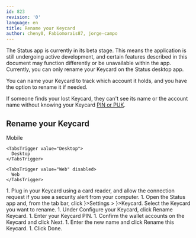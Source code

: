 ```yaml
---
id: 823
revision: '0'
language: en
title: Rename your Keycard
author: cheny0, Fabiomorais87, jorge-campo
---
```


<Admonition type="beta" status="Status app is currently in beta stage">
  The Status app is currently in its beta stage. This means the application is still undergoing active development, and certain features described in this document may function differently or be unavailable within the app.
</Admonition>

<Admonition type="info">
  Currently, you can only rename your Keycard on the Status desktop app.
</Admonition>

You can name your Keycard to track which account it holds, and you have the option to rename it if needed.

If someone finds your lost Keycard, they can't see its name or the account name without knowing your Keycard [PIN or PUK](../profile/about-your-keycard-pin-and-puk.mdx).

## Rename your Keycard

<Tabs defaultValue="Desktop">
  <TabsList size={32}>
    <TabsTrigger value="Mobile" disabled>
      Mobile
    </TabsTrigger>

    <TabsTrigger value="Desktop">
      Desktop
    </TabsTrigger>

    <TabsTrigger value="Web" disabled>
      Web
    </TabsTrigger>
  </TabsList>

  <TabsContent value="Desktop">
    1. Plug in your Keycard using a card reader, and allow the connection request if you see a security alert from your computer.
    1. Open the Status app and, from the tab bar, click <ContextTag icon={<SettingsDesktopIcon />}>Settings</ContextTag> > <ContextTag icon={<KeycardDesktopIcon />}>Keycard</ContextTag>. Select the Keycard you want to rename.
    1. Under <ContextTag>Configure your Keycard</ContextTag>, click <ContextTag>Rename Keycard</ContextTag>.
    1. Enter your Keycard PIN.
    1. Confirm the wallet accounts on the Keycard and click <ContextTag>Next</ContextTag>.
    1. Enter the new name and click <ContextTag>Rename this Keycard</ContextTag>.
    1. Click <ContextTag>Done</ContextTag>.
  </TabsContent>
</Tabs>

